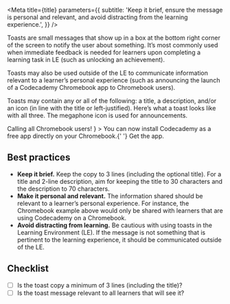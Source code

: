 
<Meta
  title={title}
  parameters={{
    subtitle:
      'Keep it brief, ensure the message is personal and relevant, and avoid distracting from the learning experience.',
  }}
/>

Toasts are small messages that show up in a box at the bottom right corner of the screen to notify the user about something. It’s most commonly used when immediate feedback is needed for learners upon completing a learning task in LE (such as unlocking an achievement).

Toasts may also be used outside of the LE to communicate information relevant to a learner’s personal experience (such as announcing the launch of a Codecademy Chromebook app to Chromebook users).

Toasts may contain any or all of the following: a title, a description, and/or an icon (in line with the title or left-justified). Here’s what a toast looks like with all three. The megaphone icon is used for announcements.

<Canvas>
  <Toast
    title={
      <>
        <MegaphoneIcon verticalAlign="middle" mr={4} /> Calling all Chromebook
        users!
      </>
    }
  >
    You can now install Codecademy as a free app directly on your Chromebook.{' '}
    <Anchor>Get the app.</Anchor>
  </Toast>
</Canvas>

<br />

## Best practices

- **Keep it brief.** Keep the copy to 3 lines (including the optional title). For a title and 2-line description, aim for keeping the title to 30 characters and the description to 70 characters.
- **Make it personal and relevant.** The information shared should be relevant to a learner’s personal experience. For instance, the Chromebook example above would only be shared with learners that are using Codecademy on a Chromebook.
- **Avoid distracting from learning.** Be cautious with using toasts in the Learning Environment (LE). If the message is not something that is pertinent to the learning experience, it should be communicated outside of the LE.

## Checklist

- [ ] Is the toast copy a minimum of 3 lines (including the title)?
- [ ] Is the toast message relevant to all learners that will see it?
